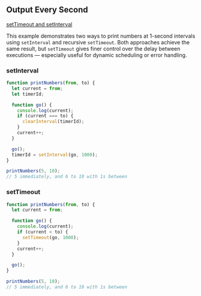 
## Output Every Second

[setTimeout and setInterval](https://javascript.info/settimeout-setinterval)

This example demonstrates two ways to print numbers at 1-second intervals using `setInterval` and recursive `setTimeout`.
Both approaches achieve the same result, but `setTimeout` gives finer control over the delay between executions — especially useful for dynamic scheduling or error handling.


### setInterval

```js
function printNumbers(from, to) {
  let current = from;
  let timerId;

  function go() {
    console.log(current);
    if (current === to) {
      clearInterval(timerId);
    }
    current++;
  }

  go();
  timerId = setInterval(go, 1000);
}

printNumbers(5, 10);
// 5 immediately, and 6 to 10 with 1s between
```

### setTimeout

```js
function printNumbers(from, to) {
  let current = from;

  function go() {
    console.log(current);
    if (current < to) {
      setTimeout(go, 1000);
    }
    current++;
  }

  go();
}

printNumbers(5, 10);
// 5 immediately, and 6 to 10 with 1s between
```
